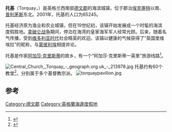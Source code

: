 {{Infobox UK place
|country = 英格蘭
|official_name= Torquay
| population = 65,245
| population_ref =（2011年）<ref name=CTP>{{cite web|url=http://www.torbay.gov.uk/index/yourcouncil/factsfigures/censusprofile.doc|title=Census 2011 - Torbay Profile|date=3 July 2013|publisher=Torbay Council|page=4|accessdate=13 February 2014|deadurl=yes|archiveurl=https://web.archive.org/web/20140222175922/http://www.torbay.gov.uk/index/yourcouncil/factsfigures/censusprofile.doc|archivedate=2014年2月22日}} (Word document)</ref>
|latitude= 50.4792
|longitude= -3.5305
|lieutenancy_england=[[德文郡|德文郡]]
|region= 西南英格蘭
|static_image=[[File:Torquay_harbour_october_2012.jpg|240px]]
|static_image_caption= 
}}
'''托基'''（Torquay，{{IPAc-en|t|ɔr|ˈ|k|iː}}）是英格兰西南部[[德文郡|德文郡]]的海滨城镇，位于郡治[[埃克塞特|埃克塞特]]以南{{convert|18|mi|km|0}}、[[普利茅斯|普利茅斯]]东北{{convert|28|mi|km|0}}。2001年，托基的人口为65245。

托基经济原为渔业和农业城镇，但在19世纪初，该镇开始发展成一个时髦的海滨度假胜地。[[拿破仑战争|拿破仑战争]]期间，停泊在海湾的皇家海军军人经常光顾。后来，随着名气传播，受到[[维多利亚时代|维多利亚时代]]社会精英的欢迎。该镇以健康的气候获得了“英国里维埃拉”的昵称，与[[蒙彼利埃|蒙彼利埃]]相提并论。 

托基是作家[[阿加莎·克里斯蒂|阿加莎·克里斯蒂]]的故乡，有一个“阿加莎·克里斯蒂一英里”旅游线路<ref>{{cite web | url= http://www.bbc.co.uk/devon/outdoors/walks/agatha_walk.shtml | title= Go on a mystery walk in beautiful Torquay | publisher= BBC | accessdate= 18 February 2010 | archive-date= 2019-12-03 | archive-url= https://web.archive.org/web/20191203114737/http://www.bbc.co.uk/devon/outdoors/walks/agatha_walk.shtml | dead-url= no }}</ref>。

[[File:Central_Church,_Torquay_-_geograph.org.uk_-_213978.jpg|thumb]]
托基约有60个教堂<ref>{{Cite web |url=http://myweb.tiscali.co.uk/terryleaman/Tiscali/churches%202/Church%20index.htm |title=Myweb.tiscali.co.uk |access-date=2014-10-07 |archive-url=https://web.archive.org/web/20150309152723/http://myweb.tiscali.co.uk/terryleaman/Tiscali/churches%202/Church%20index.htm |archive-date=2015-03-09 |dead-url=yes }}</ref>，分别属于多个基督教宗派。
[[File:torquaypavilion.jpg|thumb]]

==参考==
{{Reflist|30em}}
{{Authority control}}
[[Category:德文郡|Category:德文郡]]
[[Category:英格蘭海邊度假地|Category:英格蘭海邊度假地]]